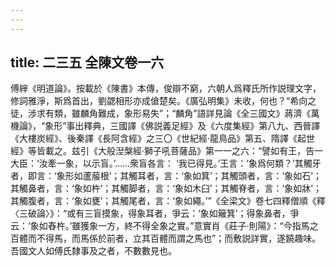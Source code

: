```yaml
---
---
---
```

title: 二三五 全陳文卷一六
---




傅縡《明道論》。按載於《陳書》本傳，俊辯不窮，六朝人爲釋氏所作説理文字，修詞雅淨，斯爲首出，劉勰相形亦成傖楚矣。《廣弘明集》未收，何也？“希向之徒，涉求有類，雖麟角難成，象形易失”；“麟角”語詳見論《全三國文》蔣濟《萬機論》，“象形”事出釋典，三國譯《佛説義足經》及《六度集經》第八九、西晉譯《大樓炭經》、後秦譯《長阿含經》之三〇《世紀經·龍鳥品》第五、隋譯《起世經》等皆載之。兹引《大般湼槃經·獅子吼菩薩品》第一一之六：“譬如有王，告一大臣：‘汝牽一象，以示盲。’……衆盲各言： ‘我已得見。’王言：‘象爲何類？’其觸牙者，即言：‘象形如蘆菔根’；其觸耳者，言：‘象如箕’；其觸頭者，言：‘象如石’；其觸鼻者，言：‘象如杵’；其觸脚者，言：‘象如木臼’；其觸脊者，言：‘象如牀’；其觸腹者，言：‘象如甕’；其觸尾者，言：‘象如繩。’”《全梁文》卷七四釋僧順《釋〈三破論〉》：“或有三盲摸象，得象耳者，爭云：‘象如簸箕’；得象鼻者，爭云：‘象如舂杵。’雖獲象一方，終不得全象之實。”意實肖《莊子·則陽》：“今指馬之百體而不得馬，而馬係於前者，立其百體而謂之馬也”；而敷説詳實，遂饒趣味。吾國文人如傅氏隸事及之者，不數數見也。